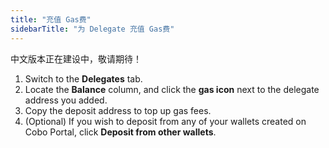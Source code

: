 ```yaml
---
title: "充值 Gas费"
sidebarTitle: "为 Delegate 充值 Gas费"
---
```


<Warning>中文版本正在建设中，敬请期待！</Warning>

1. Switch to the **Delegates** tab.
2. Locate the **Balance** column, and click the **gas icon** next to the delegate address you added.
3. Copy the deposit address to top up gas fees.
4. (Optional) If you wish to deposit from any of your wallets created on Cobo Portal, click **Deposit from other wallets**.
